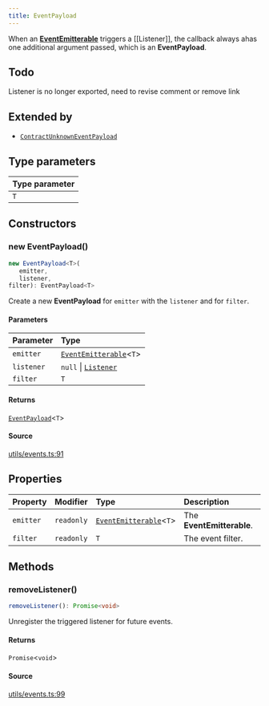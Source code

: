 ```yaml
---
title: EventPayload
---
```


When an [**EventEmitterable**](/content/interfaces/EventEmitterable) triggers a [[Listener]], the callback always ahas one
additional argument passed, which is an **EventPayload**.

## Todo

Listener is no longer exported, need to revise comment or remove link

## Extended by

- [`ContractUnknownEventPayload`](/content/classes/ContractUnknownEventPayload)

## Type parameters

| Type parameter |
| :------ |
| `T` |

## Constructors

### new EventPayload()

```ts
new EventPayload<T>(
   emitter, 
   listener, 
filter): EventPayload<T>
```

Create a new **EventPayload** for `emitter` with the `listener` and for `filter`.

#### Parameters

| Parameter | Type |
| :------ | :------ |
| `emitter` | [`EventEmitterable`](/content/interfaces/EventEmitterable)\<`T`\> |
| `listener` | `null` \| [`Listener`](/content/type-aliases/Listener) |
| `filter` | `T` |

#### Returns

[`EventPayload`](/content/classes/EventPayload)\<`T`\>

#### Source

[utils/events.ts:91](https://github.com/dominant-strategies/quais.js/blob/7ad0a969a30d30fc2cf79fa0dcda980927cb6fd5/src/utils/events.ts#L91)

## Properties

| Property | Modifier | Type | Description |
| :------ | :------ | :------ | :------ |
| `emitter` | `readonly` | [`EventEmitterable`](/content/interfaces/EventEmitterable)\<`T`\> | The **EventEmitterable**. |
| `filter` | `readonly` | `T` | The event filter. |

## Methods

### removeListener()

```ts
removeListener(): Promise<void>
```

Unregister the triggered listener for future events.

#### Returns

`Promise`\<`void`\>

#### Source

[utils/events.ts:99](https://github.com/dominant-strategies/quais.js/blob/7ad0a969a30d30fc2cf79fa0dcda980927cb6fd5/src/utils/events.ts#L99)
